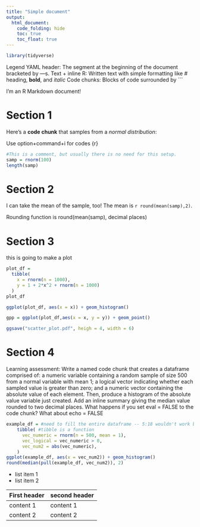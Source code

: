 ```yaml
---
title: "Simple document"
output:
  html_document:
    code_folding: hide
    toc: true
    toc_float: true
---
```


```r
library(tidyverse)
```


Legend
YAML header: The segment at the beginning of the document bracketed by ---s.
Text + inline R: Written text with simple formatting like # heading, **bold**, and _italic_
Code chunks: Blocks of code surrounded by ```

I'm an R Markdown document! 

# Section 1

Here's a **code chunk** that samples from 
a _normal distribution_:

Use option+command+i for codes {r}

```r
#This is a comment, but usually there is no need for this setup.
samp = rnorm(100)
length(samp)
```

# Section 2

I can take the mean of the sample, too!
The mean is `r round(mean(samp),2)`.

Rounding function is round(mean(samp), decimal places)

# Section 3

<!-- to comment a text -->

this is going to make a plot

```r
plot_df = 
  tibble(
    x = rnorm(n = 1000),
    y = 1 + 2*x^2 + rnorm(n = 1000)
  )
plot_df

ggplot(plot_df, aes(x = x)) + geom_histogram()

gpp = ggplot(plot_df,aes(x = x, y = y)) + geom_point()

ggsave("scatter_plot.pdf", heigh = 4, width = 6)
```

# Section 4
Learning assessment: Write a named code chunk that creates a dataframe comprised of: a numeric variable containing a random sample of size 500 from a normal variable with mean 1; a logical vector indicating whether each sampled value is greater than zero; and a numeric vector containing the absolute value of each element. Then, produce a histogram of the absolute value variable just created. Add an inline summary giving the median value rounded to two decimal places. What happens if you set eval = FALSE to the code chunk? What about echo = FALSE

```r
example_df = #need to fill the entire dataframe -- 5:18 wouldn't work bc 10 empty rows
    tibble( #tibble is a function
      vec_numeric = rnorm(n = 500, mean = 1),
      vec_logical = vec_numeric > 0,
      vec_num2 = abs(vec_numeric),
    )
ggplot(example_df, aes(x = vec_num2)) + geom_histogram()
round(median(pull(example_df, vec_num2)), 2)
```

* list item 1
* list item 2

First header | second header
----------- | --------------
  content 1 | content 1
  content 2 | content 2
  
  
